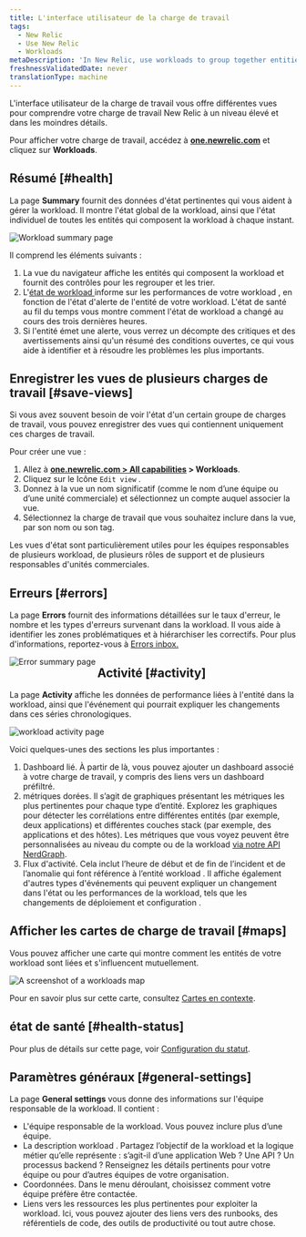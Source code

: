```yaml
---
title: L'interface utilisateur de la charge de travail
tags:
  - New Relic
  - Use New Relic
  - Workloads
metaDescription: 'In New Relic, use workloads to group together entities that make up a specific business service, making it easier to isolate and troubleshoot issues.'
freshnessValidatedDate: never
translationType: machine
---
```


L&apos;interface utilisateur de la charge de travail vous offre différentes vues pour comprendre votre charge de travail New Relic à un niveau élevé et dans les moindres détails.

Pour afficher votre charge de travail, accédez à <DNT>**[one.newrelic.com](https://one.newrelic.com/all-capabilities)**</DNT> et cliquez sur <DNT>**Workloads**</DNT>.

## Résumé [#health]

La page <DNT>**Summary**</DNT> fournit des données d&apos;état pertinentes qui vous aident à gérer la workload. Il montre l&apos;état global de la workload, ainsi que l&apos;état individuel de toutes les entités qui composent la workload à chaque instant.

<img title="Workload summary page" alt="Workload summary page" src="/images/workloads_screenshot-crop_workload-summary-page.webp" />

Il comprend les éléments suivants :

1. La vue du navigateur affiche les entités qui composent la workload et fournit des contrôles pour les regrouper et les trier.
2. L&apos;[état de workload ](/docs/new-relic-one/use-new-relic-one/workloads/workload-status-views-notifications/)informe sur les performances de votre workload , en fonction de l&apos;état d&apos;alerte de l&apos;entité de votre workload. L&apos;état de santé au fil du temps vous montre comment l&apos;état de workload a changé au cours des trois dernières heures.
3. Si l&apos;entité émet une alerte, vous verrez un décompte des critiques et des avertissements ainsi qu&apos;un résumé des conditions ouvertes, ce qui vous aide à identifier et à résoudre les problèmes les plus importants.

## Enregistrer les vues de plusieurs charges de travail [#save-views]

Si vous avez souvent besoin de voir l&apos;état d&apos;un certain groupe de charges de travail, vous pouvez enregistrer des vues qui contiennent uniquement ces charges de travail.

Pour créer une vue :

1. Allez à <DNT>**[one.newrelic.com &gt; All capabilities](https://one.newrelic.com/all-capabilities) &gt; Workloads**</DNT>.
2. Cliquez sur le <Icon name="fe-edit-2" /> Icône `Edit view` .
3. Donnez à la vue un nom significatif (comme le nom d’une équipe ou d’une unité commerciale) et sélectionnez un compte auquel associer la vue.
4. Sélectionnez la charge de travail que vous souhaitez inclure dans la vue, par son nom ou son tag.

Les vues d&apos;état sont particulièrement utiles pour les équipes responsables de plusieurs workload, de plusieurs rôles de support et de plusieurs responsables d&apos;unités commerciales.

## Erreurs [#errors]

La page <DNT>**Errors**</DNT> fournit des informations détaillées sur le taux d&apos;erreur, le nombre et les types d&apos;erreurs survenant dans la workload. Il vous aide à identifier les zones problématiques et à hiérarchiser les correctifs. Pour plus d&apos;informations, reportez-vous à [Errors inbox.](/docs/errors-inbox/getting-started/)

<img align="left" title="Error page" alt="Error summary page" src="/images/workload-error.webp" />

## Activité [#activity]

La page <DNT>**Activity**</DNT> affiche les données de performance liées à l&apos;entité dans la workload, ainsi que l&apos;événement qui pourrait expliquer les changements dans ces séries chronologiques.

<img title="workload activity page" alt="workload activity page" src="/images/workloads_screenshot-crop_workload-activity-page.webp" />

Voici quelques-unes des sections les plus importantes :

1. Dashboard lié. À partir de là, vous pouvez ajouter un dashboard associé à votre charge de travail, y compris des liens vers un dashboard préfiltré.
2. métriques dorées. Il s’agit de graphiques présentant les métriques les plus pertinentes pour chaque type d’entité. Explorez les graphiques pour détecter les corrélations entre différentes entités (par exemple, deux applications) et différentes couches stack (par exemple, des applications et des hôtes). Les métriques que vous voyez peuvent être personnalisées au niveau du compte ou de la workload [via notre API NerdGraph](/docs/apis/nerdgraph/examples/golden-metrics-entities-nerdgraph-api-tutorial/#customize-golden-metrics).
3. Flux d&apos;activité. Cela inclut l’heure de début et de fin de l’incident et de l’anomalie qui font référence à l’entité workload . Il affiche également d&apos;autres types d&apos;événements qui peuvent expliquer un changement dans l&apos;état ou les performances de la workload, tels que les changements de déploiement et configuration .

## Afficher les cartes de charge de travail [#maps]

Vous pouvez afficher une carte qui montre comment les entités de votre workload sont liées et s&apos;influencent mutuellement.

<img title="Workloads map" alt="A screenshot of a workloads map" src="/images/workloads_screenshot-crop_workload-map.webp" />

Pour en savoir plus sur cette carte, consultez [Cartes en contexte](/docs/new-relic-solutions/new-relic-one/ui-data/maps-in-context).

## état de santé [#health-status]

Pour plus de détails sur cette page, voir [Configuration du statut](/docs/new-relic-solutions/new-relic-one/workloads/workload-status-configuration).

## Paramètres généraux [#general-settings]

La page <DNT>**General settings**</DNT> vous donne des informations sur l&apos;équipe responsable de la workload. Il contient :

* L&apos;équipe responsable de la workload. Vous pouvez inclure plus d’une équipe.
* La description workload . Partagez l’objectif de la workload et la logique métier qu’elle représente : s’agit-il d’une application Web ? Une API ? Un processus backend ? Renseignez les détails pertinents pour votre équipe ou pour d’autres équipes de votre organisation.
* Coordonnées. Dans le menu déroulant, choisissez comment votre équipe préfère être contactée.
* Liens vers les ressources les plus pertinentes pour exploiter la workload. Ici, vous pouvez ajouter des liens vers des runbooks, des référentiels de code, des outils de productivité ou tout autre chose.